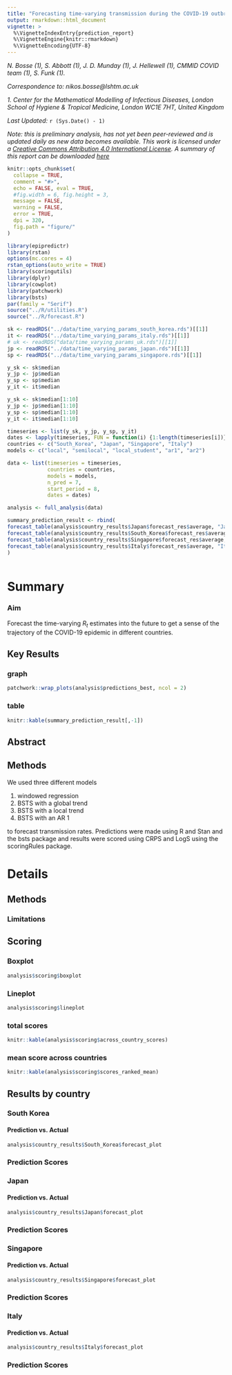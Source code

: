 ```yaml
---
title: "Forecasting time-varying transmission during the COVID-19 outbreak"
output: rmarkdown::html_document
vignette: >
  %\VignetteIndexEntry{prediction_report}
  %\VignetteEngine{knitr::rmarkdown}
  %\VignetteEncoding{UTF-8}
---
```


*N. Bosse (1), S. Abbott (1), J. D. Munday (1), J. Hellewell (1), CMMID COVID team (1), S. Funk (1).*

*Correspondence to: nikos.bosse@lshtm.ac.uk* 

*1. Center for the Mathematical Modelling of Infectious Diseases, London School of Hygiene & Tropical Medicine, London WC1E 7HT, United Kingdom*

*Last Updated:* `r (Sys.Date() - 1)`

*Note: this is preliminary analysis, has not yet been peer-reviewed and is updated daily as new data becomes available. This work is licensed under a [Creative Commons Attribution 4.0 International License](https://creativecommons.org/licenses/by/4.0/). A summary of this report can be downloaded [here](https://cmmid.github.io/topics/covid19/current-patterns-transmission/reports/global-time-varying-transmission/summary.pdf)*




```r
knitr::opts_chunk$set(
  collapse = TRUE,
  comment = "#>", 
  echo = FALSE, eval = TRUE,
  #fig.width = 6, fig.height = 3,
  message = FALSE,
  warning = FALSE,
  error = TRUE,
  dpi = 320,
  fig.path = "figure/"
)
```

```r
library(epipredictr)
library(rstan)
options(mc.cores = 4)
rstan_options(auto_write = TRUE)
library(scoringutils)
library(dplyr)
library(cowplot)
library(patchwork)
library(bsts)
par(family = "Serif")
source("../R/utilities.R")
source("../R/forecast.R")
```


```r

sk <- readRDS("../data/time_varying_params_south_korea.rds")[[1]]
it <- readRDS("../data/time_varying_params_italy.rds")[[1]]
# uk <- readRDS("data/time_varying_params_uk.rds")[[1]]
jp <- readRDS("../data/time_varying_params_japan.rds")[[1]]
sp <- readRDS("../data/time_varying_params_singapore.rds")[[1]]

y_sk <- sk$median
y_jp <- jp$median
y_sp <- sp$median
y_it <- it$median

y_sk <- sk$median[1:10]
y_jp <- jp$median[1:10]
y_sp <- sp$median[1:10]
y_it <- it$median[1:10]

```

```r
timeseries <- list(y_sk, y_jp, y_sp, y_it)
dates <- lapply(timeseries, FUN = function(i) {1:length(timeseries[i])})
countries <- c("South_Korea", "Japan", "Singapore", "Italy")
models <- c("local", "semilocal", "local_student", "ar1", "ar2")

data <- list(timeseries = timeseries, 
			 countries = countries, 
			 models = models, 
			 n_pred = 7,
			 start_period = 8, 
			 dates = dates)

analysis <- full_analysis(data)

summary_prediction_result <- rbind(
forecast_table(analysis$country_results$Japan$forecast_res$average, "Japan"),
forecast_table(analysis$country_results$South_Korea$forecast_res$average, "South Korea"),
forecast_table(analysis$country_results$Singapore$forecast_res$average, "Singapore"),
forecast_table(analysis$country_results$Italy$forecast_res$average, "Italy")
)



```


# Summary {.tabset}

### Aim
Forecast the time-varying $R_t$ estimates into the future to get a sense of the trajectory of the COVID-19 epidemic in different countries. 

## Key Results {.tabset}


### graph
```r
patchwork::wrap_plots(analysis$predictions_best, ncol = 2)

```

### table
```r
knitr::kable(summary_prediction_result[,-1])
```


## Abstract

## Methods
We used three different models

1. windowed regression
2. BSTS with a global trend
3. BSTS with a local trend
4. BSTS with an AR 1

to forecast transmission rates. Predictions were made using R and Stan and the 
bsts package and results were scored using CRPS and LogS using the scoringRules 
package. 


# Details {.tabset}

## Methods {.tabset}

### Limitations

## Scoring {.tabset}

### Boxplot
```r
analysis$scoring$boxplot
```

### Lineplot
```r
analysis$scoring$lineplot
```

### total scores
```r
knitr::kable(analysis$scoring$across_country_scores)
```

### mean score across countries
```r
knitr::kable(analysis$scoring$scores_ranked_mean)
```

## Results by country {.tabset}

### South Korea {.tabset}

#### Prediction vs. Actual

```r
analysis$country_results$South_Korea$forecast_plot

```

### Prediction Scores


### Japan {.tabset}

#### Prediction vs. Actual

```r
analysis$country_results$Japan$forecast_plot

```

### Prediction Scores


### Singapore {.tabset}

#### Prediction vs. Actual

```r
analysis$country_results$Singapore$forecast_plot

```

### Prediction Scores



### Italy {.tabset}

#### Prediction vs. Actual

```r
analysis$country_results$Italy$forecast_plot

```

### Prediction Scores
